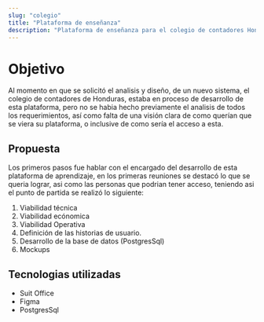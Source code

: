 ```yaml
---
slug: "colegio"
title: "Plataforma de enseñanza"
description: "Plataforma de enseñanza para el colegio de contadores Hondureños"
---
```


# Objetivo
Al momento en que se solicitó el analisis y diseño, de un nuevo sistema, el colegio de contadores de Honduras,
estaba en proceso de desarrollo de esta plataforma, pero no se habia hecho previamente el analisis de todos los requerimientos,
así como falta de una visión clara de como querían que se viera su plataforma, o inclusive de como sería el acceso a esta.

## Propuesta
Los primeros pasos fue hablar con el encargado del desarrollo de esta plataforma de aprendizaje, en los primeras reuniones se destacó
lo que se queria lograr, asi como las personas que podrian tener acceso, teniendo asi el punto de partida se realizó lo siguiente:
1. Viabilidad técnica
2. Viabilidad ecónomica
3. Viabilidad Operativa
4. Definición de las historias de usuario.
5. Desarrollo de la base de datos (PostgresSql)
6. Mockups

## Tecnologias utilizadas
- Suit Office
- Figma
- PostgresSql